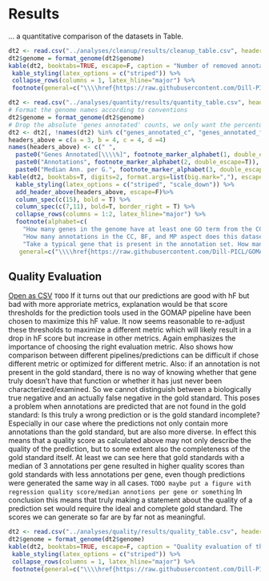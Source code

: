 # Results
... a quantitative comparison of the datasets in Table.

```r
dt2 <- read.csv("../analyses/cleanup/results/cleanup_table.csv", header=T, stringsAsFactors=F)
dt2$genome = format_genome(dt2$genome)
kable(dt2, booktabs=TRUE, escape=F, caption = "Number of removed annotations during cleanup.", col.names=c("Genome", "Dataset", "Obsolete Annotations", "Duplicates")) %>%
 kable_styling(latex_options = c("striped")) %>%
 collapse_rows(columns = 1, latex_hline="major") %>%
 footnote(general=c("\\\\href{https://raw.githubusercontent.com/Dill-PICL/GOMAP-Paper-2019.1/master/analyses/cleanup/results/cleanup_table.csv}{Download this table (CSV)}"), general_title="", threeparttable=T, escape=F)
```

```r
dt2 <- read.csv("../analyses/quantity/results/quantity_table.csv", header=T, stringsAsFactors=F)
# Format the genome names according to conventions
dt2$genome = format_genome(dt2$genome)
# Drop the absolute 'genes annotated' counts, we only want the percentual ones
dt2 <- dt2[, !names(dt2) %in% c("genes_annotated_c", "genes_annotated_f", "genes_annotated_p", "genes_annotated_a")]
headers_above = c(a = 3, b = 4, c = 4, d =4)
names(headers_above) <- c(" ", 
  paste0("Genes Annotated[\\\\%]", footnote_marker_alphabet(1, double_escape=T)), 
  paste0("Annotations", footnote_marker_alphabet(2, double_escape=T)),
  paste0("Median Ann. per G.", footnote_marker_alphabet(3, double_escape=T)))
kable(dt2, booktabs=T, digits=2, format.args=list(big.mark=","), escape=F, caption = "Quantitative metrics of the cleaned functional annotation sets. CC, BF, MP, and A refer to the aspects of the GO: Cellular Component, Biological Function, Molecular Process, and Any/All.", col.names=c("Genome", "Genes", "Dataset", "CC", "BF", "MP", "A","CC", "BF", "MP", "A","CC", "BF", "MP", "A")) %>%
  kable_styling(latex_options = c("striped", "scale_down")) %>%
  add_header_above(headers_above, escape=F)%>%
  column_spec(c(15), bold = T) %>%
  column_spec(c(7,11), bold=T, border_right = T) %>%
  collapse_rows(columns = 1:2, latex_hline="major") %>%
  footnote(alphabet=c(
    "How many genes in the genome have at least one GO term from the CC, BF, MP aspect annotated to them? A = How many at least one from any aspect? ($\\\\textrm{A} = \\\\textrm{CC} \\\\cup \\\\textrm{BF} \\\\cup \\\\textrm{MP}$)",
    "How many annotations in the CC, BF, and MP aspect does this dataset contain? A = How many in total? $\\\\textrm{A} = \\\\textrm{CC} + \\\\textrm{BF} + \\\\textrm{MP}$",
    "Take a typical gene that is present in the annotation set. How many annotations does it have in each aspect? A = How many in total? Please note that $\\\\textrm{A} \\\\neq \\\\textrm{CC} + \\\\textrm{BF} +\\\\textrm{MP}$"),
   general=c("\\\\href{https://raw.githubusercontent.com/Dill-PICL/GOMAP-Paper-2019.1/master/analyses/quantity/results/quantity_table.csv}{Download this table (CSV)}"), general_title="", threeparttable=T, escape=F)
```

## Quality Evaluation
 [Open as CSV](https://github.com/Dill-PICL/GOMAP-Paper-2019.1/blob/master/analyses/quantity/results/quantity_table.csv)
`TODO` If it turns out that our predictions are good with hF but bad with more approriate metrics, explanation would be that score thresholds for the prediction tools used in the GOMAP pipeline have been chosen to maximize this hF value. It now seems reasonable to re-adjust these thresholds to maximize a different metric which will likely result in a drop in hF score but increase in other metrics. Again emphasizes the importance of choosing the right evaluation metric.
Also shows how comparison between different pipelines/predictions can be difficult if chose different metric or optimized for different metric.
Also: if an annotation is not present in the gold standard, there is no way of knowing whether that gene truly doesn't have that function or whether it has just never been characterized/examined. So we cannot distinguish between a biologically true negative and an actually false negative in the gold standard.
This poses a problem when annotations are predicted that are not found in the gold standard: Is this truly a wrong prediction or is the gold standard incomplete? Especially in our case where the predictions not only contain more annotations than the gold standard, but are also more diverse.
In effect this means that a quality score as calculated above may not only describe the quality of the prediction, but to some extent also the completeness of the gold standard itself.
At least we can see here that gold standards with a median of 3 annotations per gene resulted in higher quality scores than gold standards with less annotations per gene, even though predictions were generated the same way in all cases.
`TODO maybe put a figure with regression quality score/median annotions per gene or something`
In conclusion this means that truly making a statement about the quality of a prediction set would require the ideal and complete gold standard.
The scores we can generate so far are by far not as meaningful.


```r
dt2 <- read.csv("../analyses/quality/results/quality_table.csv", header=T, stringsAsFactors=F)
dt2$genome = format_genome(dt2$genome)
kable(dt2, booktabs=TRUE, escape=F, caption = "Quality evaluation of the used GO annotation sets.", col.names=c("Genome", "Dataset", "SimGIC2 score", "TC AUCPCR score")) %>%
 kable_styling(latex_options = c("striped")) %>%
 collapse_rows(columns = 1, latex_hline="major") %>%
 footnote(general=c("\\\\href{https://raw.githubusercontent.com/Dill-PICL/GOMAP-Paper-2019.1/master/analyses/quality/results/quality_table.csv}{Download this table (CSV)}"), general_title="", threeparttable=T, escape=F)
```
